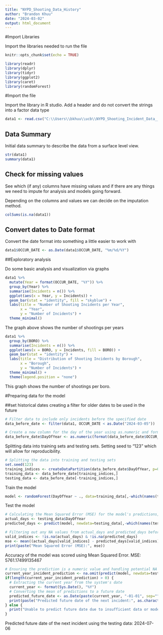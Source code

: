 ```yaml
---
title: "NYPD_Shooting_Data_History"
author: "Brandon Khuu"
date: "2024-03-02"
output: html_document
---
```


#Import Libraries

Import the libraries needed to run the file

```r
knitr::opts_chunk$set(echo = TRUE)
```
```r
library(readr)
library(dplyr)
library(tidyr)
library(ggplot2)
library(caret)
library(randomForest)
```


#Import the file

Import the library in R studio. Add a header and do not convert the strings into a factor data type

```r
data1 <- read.csv("C:\\Users\\bkhuu\\ucb\\NYPD_Shooting_Incident_Data__Historic_.csv", header=TRUE, stringsAsFactors = FALSE)

```

## Data Summary

Initial data summary to describe the data from a surface level view.

```r
str(data1)
summary(data1)
```

## Check for missing values

See which (if any) columns have missing values and if there are any things we need to impute for analysis and models going forward.

Depending on the columns and values we can decide on the imputation method.

```r

colSums(is.na(data1))
```

## Convert dates to Date format

Convert the date format into something a little easier to work with
```r

data1$OCCUR_DATE <- as.Date(data1$OCCUR_DATE, "%m/%d/%Y")
```

##Exploratory analysis

Do some basic analysis and visualization via graphs

```r
data1 %>%
  mutate(Year = format(OCCUR_DATE, "%Y")) %>%
  group_by(Year) %>%
  summarise(Incidents = n()) %>%
  ggplot(aes(x = Year, y = Incidents)) +
  geom_bar(stat = "identity", fill = "skyblue") +
  labs(title = "Number of Shooting Incidents per Year",
       x = "Year",
       y = "Number of Incidents") +
  theme_minimal()

```
The graph above shows the number of shootings per years

```r
data1 %>%
  group_by(BORO) %>%
  summarise(Incidents = n()) %>%
  ggplot(aes(x = BORO, y = Incidents, fill = BORO)) +
  geom_bar(stat = "identity") +
  labs(title = "Distribution of Shooting Incidents by Borough",
       x = "Borough",
       y = "Number of Incidents") +
  theme_minimal() +
  theme(legend.position = "none")
```

This graph shows the number of shootings per boro.

#Preparing data for the model

##set historical dates
creating a filter for older dates to be used in the future
```r

# Filter data to include only incidents before the specified date
data_before_date <- filter(data1, OCCUR_DATE < as.Date("2024-03-05"))

# Create a new column for the day of the year using as.numeric and format instead of yday
data_before_date$DayOfYear <- as.numeric(format(data_before_date$OCCUR_DATE, "%j"))

```

Splitting data into training sets and testing sets.
Setting seed to "123" which will allow for reproducibility.

```r
# Splitting the data into training and testing sets
set.seed(123)
training_indices <- createDataPartition(data_before_date$DayOfYear, p=0.8, list=FALSE)
training_data <- data_before_date[training_indices,]
testing_data <- data_before_date[-training_indices,]
```

Train the model
```r
model <- randomForest(DayOfYear ~ ., data=training_data[,-which(names(training_data) %in% c("OCCUR_DATE"))], ntree=100, na.action = na.omit)
```

Test the model
```r
# Calculating the Mean Squared Error (MSE) for the model's predictions, ensuring no NA values are included in the calculation
actual_days <- testing_data$DayOfYear
predicted_days <- predict(model, newdata=testing_data[,-which(names(testing_data) %in% c("OCCUR_DATE", "DayOfYear"))])

# Filtering out any NA values from actual_days and predicted_days before calculating MSE
valid_indices <- !is.na(actual_days) & !is.na(predicted_days)
mse <- mean((actual_days[valid_indices] - predicted_days[valid_indices])^2, na.rm = TRUE)
print(paste("Mean Squared Error (MSE):", mse))
```
Accuracy of the model was scored using Mean Squared Error.
MSE: 5761.17499135467

```r
# Ensuring the prediction is a numeric value and handling potential NA values
current_year_incident_prediction <- na.omit(predict(model, newdata=testing_data[,-which(names(testing_data) %in% c("OCCUR_DATE", "DayOfYear"))]))
if(length(current_year_incident_prediction) > 0) {
  # Extracting the current year from the system's date
  current_year <- format(Sys.Date(), "%Y")
  # Converting the mean of predictions to a future date
  predicted_future_date <- as.Date(paste(current_year, "-01-01", sep="")) + mean(current_year_incident_prediction) - 1
  print(paste("Predicted future date of the next incident:", as.character(predicted_future_date)))
} else {
  print("Unable to predict future date due to insufficient data or model prediction error.")
}
```
Predicted future date of the next incident using the testing data: 2024-07-06
